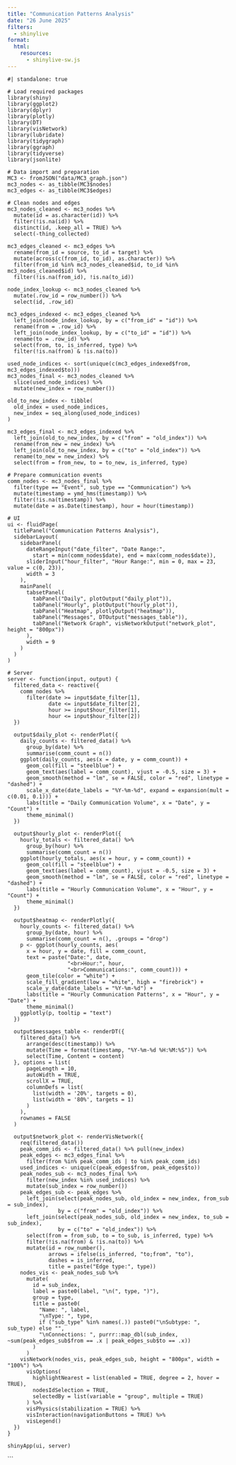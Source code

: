 ```yaml
---
title: "Communication Patterns Analysis"
date: "26 June 2025"
filters:
  - shinylive
format: 
  html:
    resources:
      - shinylive-sw.js
---
```



```
#| standalone: true

# Load required packages
library(shiny)
library(ggplot2)
library(dplyr)
library(plotly)
library(DT)
library(visNetwork)
library(lubridate)
library(tidygraph)
library(ggraph)
library(tidyverse)
library(jsonlite)

# Data import and preparation
MC3 <- fromJSON("data/MC3_graph.json")
mc3_nodes <- as_tibble(MC3$nodes)
mc3_edges <- as_tibble(MC3$edges)

# Clean nodes and edges
mc3_nodes_cleaned <- mc3_nodes %>%
  mutate(id = as.character(id)) %>%
  filter(!is.na(id)) %>%
  distinct(id, .keep_all = TRUE) %>%
  select(-thing_collected)

mc3_edges_cleaned <- mc3_edges %>%
  rename(from_id = source, to_id = target) %>%
  mutate(across(c(from_id, to_id), as.character)) %>%
  filter(from_id %in% mc3_nodes_cleaned$id, to_id %in% mc3_nodes_cleaned$id) %>%
  filter(!is.na(from_id), !is.na(to_id))

node_index_lookup <- mc3_nodes_cleaned %>%
  mutate(.row_id = row_number()) %>%
  select(id, .row_id)

mc3_edges_indexed <- mc3_edges_cleaned %>%
  left_join(node_index_lookup, by = c("from_id" = "id")) %>%
  rename(from = .row_id) %>%
  left_join(node_index_lookup, by = c("to_id" = "id")) %>%
  rename(to = .row_id) %>%
  select(from, to, is_inferred, type) %>%
  filter(!is.na(from) & !is.na(to))

used_node_indices <- sort(unique(c(mc3_edges_indexed$from, mc3_edges_indexed$to)))
mc3_nodes_final <- mc3_nodes_cleaned %>%
  slice(used_node_indices) %>%
  mutate(new_index = row_number())

old_to_new_index <- tibble(
  old_index = used_node_indices,
  new_index = seq_along(used_node_indices)
)

mc3_edges_final <- mc3_edges_indexed %>%
  left_join(old_to_new_index, by = c("from" = "old_index")) %>%
  rename(from_new = new_index) %>%
  left_join(old_to_new_index, by = c("to" = "old_index")) %>%
  rename(to_new = new_index) %>%
  select(from = from_new, to = to_new, is_inferred, type)

# Prepare communication events
comm_nodes <- mc3_nodes_final %>%
  filter(type == "Event", sub_type == "Communication") %>%
  mutate(timestamp = ymd_hms(timestamp)) %>%
  filter(!is.na(timestamp)) %>%
  mutate(date = as.Date(timestamp), hour = hour(timestamp))

# UI
ui <- fluidPage(
  titlePanel("Communication Patterns Analysis"),
  sidebarLayout(
    sidebarPanel(
      dateRangeInput("date_filter", "Date Range:",
        start = min(comm_nodes$date), end = max(comm_nodes$date)),
      sliderInput("hour_filter", "Hour Range:", min = 0, max = 23, value = c(0, 23)),
      width = 3
    ),
    mainPanel(
      tabsetPanel(
        tabPanel("Daily", plotOutput("daily_plot")),
        tabPanel("Hourly", plotOutput("hourly_plot")),
        tabPanel("Heatmap", plotlyOutput("heatmap")),
        tabPanel("Messages", DTOutput("messages_table")),
        tabPanel("Network Graph", visNetworkOutput("network_plot", height = "800px"))
      ),
      width = 9
    )
  )
)

# Server
server <- function(input, output) {
  filtered_data <- reactive({
    comm_nodes %>%
      filter(date >= input$date_filter[1],
             date <= input$date_filter[2],
             hour >= input$hour_filter[1],
             hour <= input$hour_filter[2])
  })

  output$daily_plot <- renderPlot({
    daily_counts <- filtered_data() %>%
      group_by(date) %>%
      summarise(comm_count = n())
    ggplot(daily_counts, aes(x = date, y = comm_count)) +
      geom_col(fill = "steelblue") +
      geom_text(aes(label = comm_count), vjust = -0.5, size = 3) +
      geom_smooth(method = "lm", se = FALSE, color = "red", linetype = "dashed") +
      scale_x_date(date_labels = "%Y-%m-%d", expand = expansion(mult = c(0.01, 0.1))) +
      labs(title = "Daily Communication Volume", x = "Date", y = "Count") +
      theme_minimal()
  })

  output$hourly_plot <- renderPlot({
    hourly_totals <- filtered_data() %>%
      group_by(hour) %>%
      summarise(comm_count = n())
    ggplot(hourly_totals, aes(x = hour, y = comm_count)) +
      geom_col(fill = "steelblue") +
      geom_text(aes(label = comm_count), vjust = -0.5, size = 3) +
      geom_smooth(method = "lm", se = FALSE, color = "red", linetype = "dashed") +
      labs(title = "Hourly Communication Volume", x = "Hour", y = "Count") +
      theme_minimal()
  })

  output$heatmap <- renderPlotly({
    hourly_counts <- filtered_data() %>%
      group_by(date, hour) %>%
      summarise(comm_count = n(), .groups = "drop")
    p <- ggplot(hourly_counts, aes(
      x = hour, y = date, fill = comm_count,
      text = paste("Date:", date,
                   "<br>Hour:", hour,
                   "<br>Communications:", comm_count))) +
      geom_tile(color = "white") +
      scale_fill_gradient(low = "white", high = "firebrick") +
      scale_y_date(date_labels = "%Y-%m-%d") +
      labs(title = "Hourly Communication Patterns", x = "Hour", y = "Date") +
      theme_minimal()
    ggplotly(p, tooltip = "text")
  })

  output$messages_table <- renderDT({
    filtered_data() %>%
      arrange(desc(timestamp)) %>%
      mutate(Time = format(timestamp, "%Y-%m-%d %H:%M:%S")) %>%
      select(Time, Content = content)
  }, options = list(
      pageLength = 10,
      autoWidth = TRUE,
      scrollX = TRUE,
      columnDefs = list(
        list(width = '20%', targets = 0),
        list(width = '80%', targets = 1)
      )
    ),
    rownames = FALSE
  )

  output$network_plot <- renderVisNetwork({
    req(filtered_data())
    peak_comm_ids <- filtered_data() %>% pull(new_index)
    peak_edges <- mc3_edges_final %>%
      filter(from %in% peak_comm_ids | to %in% peak_comm_ids)
    used_indices <- unique(c(peak_edges$from, peak_edges$to))
    peak_nodes_sub <- mc3_nodes_final %>%
      filter(new_index %in% used_indices) %>%
      mutate(sub_index = row_number())
    peak_edges_sub <- peak_edges %>%
      left_join(select(peak_nodes_sub, old_index = new_index, from_sub = sub_index),
                by = c("from" = "old_index")) %>%
      left_join(select(peak_nodes_sub, old_index = new_index, to_sub = sub_index),
                by = c("to" = "old_index")) %>%
      select(from = from_sub, to = to_sub, is_inferred, type) %>%
      filter(!is.na(from) & !is.na(to)) %>%
      mutate(id = row_number(),
             arrows = ifelse(is_inferred, "to;from", "to"),
             dashes = is_inferred,
             title = paste("Edge type:", type))
    nodes_vis <- peak_nodes_sub %>%
      mutate(
        id = sub_index,
        label = paste0(label, "\n(", type, ")"),
        group = type,
        title = paste0(
          "Name: ", label, 
          "\nType: ", type,
          if ("sub_type" %in% names(.)) paste0("\nSubtype: ", sub_type) else "",
          "\nConnections: ", purrr::map_dbl(sub_index, ~sum(peak_edges_sub$from == .x | peak_edges_sub$to == .x))
        )
      )
    visNetwork(nodes_vis, peak_edges_sub, height = "800px", width = "100%") %>%
      visOptions(
        highlightNearest = list(enabled = TRUE, degree = 2, hover = TRUE),
        nodesIdSelection = TRUE,
        selectedBy = list(variable = "group", multiple = TRUE)
      ) %>%
      visPhysics(stabilization = TRUE) %>%
      visInteraction(navigationButtons = TRUE) %>%
      visLegend()
  })
}

shinyApp(ui, server)
```
```
